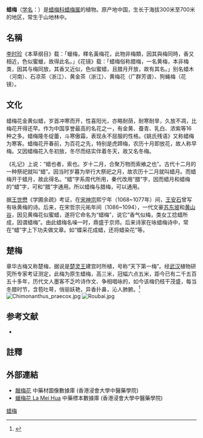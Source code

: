 '''蜡梅'''（[[学名|学名]]：{{lang|la|''Chimonanthus praecox''}}）是[[蜡梅科|蜡梅科]][[蜡梅属|蜡梅属]]的植物。原产地中国，生长于海拔300米至700米的地区，常生于山地林中。
{{Speciesbox
| name = 蜡梅
| status = 
| status_system = 
| image = Chimonanthus 1.png
| image_width = 300px
| image_caption = 白色蠟梅
| genus = Chimonanthus
| species = praecox
| authority = ([[卡尔·林奈|L.]]) [[约翰·海因里希·弗里德里希·林克|Link]] (1822)
| synonyms = * ''Chimonanthus praecox'' (L.) Link var. ''concolor'' Mak.
* ''Chimonanthus praecox'' (L.) Link var. ''grandiflorus'' (Lindl.) Mak.
}}

==名稱==
[[李时珍|李时珍]]《本草纲目》载：「蠟梅，釋名黃梅花，此物非梅類，因其與梅同時，香又相近，色似蜜蠟，故得此名。」《花镜》载：「蜡梅俗称腊梅，一名黄梅，本非梅类，因其与梅同放，其香又近似，色似蜜蜡，且腊月开放，故有其名。」别名蜡木（河南）、石凉茶（浙江）、黄金茶（浙江）、黄梅花（广群芳谱）、狗蝇梅（花镜）。

== 文化 ==
蜡梅花金黄似蜡，岁首冲寒而开，性喜阳光，亦略耐荫，耐寒耐旱，久放不凋，比梅花开得还早。作为中国享誉最高的名花之一，有金黄、蚕青、乳白、浓紫等16种之多。蜡梅隆冬绽蕾，斗寒傲霜，表现永不屈服的性格。《姚氏残语》又称蜡梅为寒客。蜡梅花开春前，为百花之先，特别是虎蹄梅，农历十月即放花，故人称早梅。又因蜡梅花入冬初放，冬尽而结实伴着冬天，故又名冬梅。

《礼记》上说：“蜡也者，索也。岁十二月，合聚万物而索飨之也”。古代十二月的一种祭祀就叫“蜡”。因当时岁暮为举行大祭祀之月，故农历十二月就叫蜡月。而蜡梅开于蜡月，故此得名。“蜡”字系周代所用，秦代改用“腊”字，因而蜡月和蜡梅的“蜡”字，可和“腊”字通用。所以蜡梅与腊梅，可以通用。

据[[王世懋|王世懋]]《学圃余疏》考证，在[[宋神宗|宋神宗]]熙宁年（1068~1077年）间，[[王安石|王安石]]曾写有咏黄梅的诗。后来，在宋哲宗元祐年间（1086~1094），一代文豪[[苏轼|苏东坡]]和[[黃山谷|黄山谷]]，因见黄梅花似蜜蜡，遂将它命名为“蜡梅”，说它“香气似梅，类女工捻蜡所成，因谓蜡梅”。由此蜡梅名噪一时，鼎盛于京师。后来诗家在咏蜡梅诗中，常在“蜡”字上下功夫做文章。如“蝶采花成蜡，还将蜡染花”等。

== 楚梅 ==
章华古梅又称楚梅，据说是[[楚靈王|楚灵王]]建宫时所植，号称“天下第一梅”。经[[武汉市|武汉]]植物研究所专家考证测定，此梅为原生蜡梅，高三米，冠幅六点五米，距今已有二千五百五十多年，历代文人墨客不乏吟诗作文、争相唱咏的，如今该梅仍枝干茂盛，每当冬腊时节，含苞吐萼，俏丽妖艳，异香扑鼻，沁人肺腑。<ref>{{cite web|url = https://web.archive.org/web/20121123005428/http://www.china50plus.com/space/space.php?uid=24618| title =蜡梅| accessdate =2009-02-23|| archivedate =2016-03-05|}}</ref>
[[File:Chimonanthus_praecox.jpg|thumb]]
[[File:Roubai.jpg|thumb]]

== 参考文献 ==
<div class="references-small">
* {{cite web| url =http://www.bioinfo.cn/db05/KmzwSpecies.php?action=view&id=2279| title =蜡梅| work =《中国高等植物数据库全库》| publisher =中国科学院微生物研究所| author =昆明植物研究所| accessdate =2009-02-23| deadurl =yes| archiveurl =https://web.archive.org/web/20160305062016/http://www.bioinfo.cn/db05/KmzwSpecies.php?action=view&id=2279| archivedate =2016-03-05| df =}}
</div>
==註釋==
{{reflist}}

==外部連結==	
*[https://sys01.lib.hkbu.edu.hk/cmed/mmid/detail.php?pid=B00321 臘梅花] 中藥材圖像數據庫  (香港浸會大學中醫藥學院) {{zh}}{{en}} 
* [http://libproject.hkbu.edu.hk/was40/detail?channelid=44273&searchword=herb_id=D00454 蠟梅花 La Mei Hua]{{Wayback|url=http://libproject.hkbu.edu.hk/was40/detail?channelid=44273&searchword=herb_id=D00454 |date=20160304204109 }} 中藥標本數據庫 (香港浸會大學中醫藥學院) {{zh-hant}}{{en}}

{{commons|Chimonanthus praecox}}
{{wikispecies|Chimonanthus praecox}}
{{Taxonbar|from=Q2566375}}

[[Category:蜡梅属|蜡梅]]